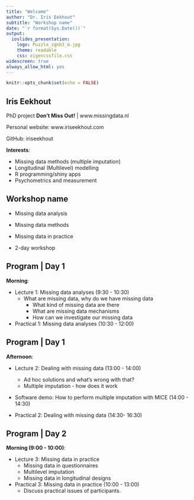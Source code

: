 ```yaml
---
title: "Welcome"
author: "Dr. Iris Eekhout"
subtitle: "Workshop name"
date: "`r format(Sys.Date())`"
output: 
  ioslides_presentation:
    logo: Puzzle_zgnb3_m.jpg
    theme: readable
    css: eigencssfile.css
widescreen: true
always_allow_html: yes
---
```


```r
knitr::opts_chunk$set(echo = FALSE)
```

## Iris Eekhout

PhD project **Don't Miss Out!** | www.missingdata.nl

Personal website: www.iriseekhout.com

GitHub: iriseekhout

**Interests**:

* Missing data methods (multiple imputation)
* Longitudinal (Multilevel) modelling
* R programming/shiny apps
* Psychometrics and measurement



## Workshop name

* Missing data analysis
* Missing data methods
* Missing data in practice

* 2-day workshop


## Program | Day 1

**Morning**:

* Lecture 1: Missing data analyses (9:30 - 10:30)
  + What are missing data, why do we have missing data
	+ What kind of missing data are there
	+ What are missing data mechanisms
	+ How can we investigate our missing data

* Practical 1: Missing data analyses (10:30 - 12:00)

## Program | Day 1

**Afternoon**:

* Lecture 2: Dealing with missing data (13:00 - 14:00)
	+ Ad hoc solutions and what's wrong with that?
	+ Multiple imputation - how does it work
	
* Software demo: How to perform multiple imputation with MICE (14:00 - 14:30)

* Practical 2: Dealing with missing data (14:30- 16:30)


## Program | Day 2

**Morning (9:00 - 10:00)**:

* Lecture 3: Missing data in practice
	+ Missing data in questionnaires
	+ Multilevel imputation
	+ Missing data in longitudinal designs

* Practical 3: Missing data in practice (10:00 - 13:00)
	+ Discuss practical issues of participants.



